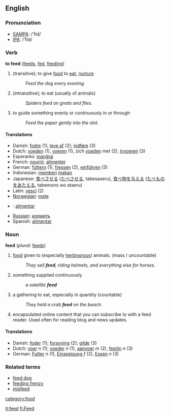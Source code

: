 ==English==

=== Pronunciation ===
*[[w:SAMPA|SAMPA]]: /'fid/
*[[w:IPA|IPA]]: /'fid/

=== Verb ===
'''to feed''' ([[feeds]], [[fed]], [[feeding]])
# (transitive); to give [[food]] to [[eat]], [[nurture]]
#:''Feed the dog every evening.''
# (intransitive); to eat (usually of animals)
#:''Spiders feed on gnats and flies.''
# to guide something evenly or continuously in or through 
#:''Feed the paper gently into the slot.''

==== Translations ====
{{top}}
* Danish: [[fodre]] (1); [[leve af]] (2); [[indføre]] (3)
*Dutch: [[voeden]] (1), [[voeren]] (1), zich [[voeden]] met (2), [[invoeren]] (3)
*Esperanto: [[manĝigi]]
*French: [[nourrir]], [[alimenter]]
*German: [[füttern]] (1), [[fressen]] (2), [[einführen]] (3)
*Indonesian: [[beri|memberi]] [[makan]]
*Japanese: [[食べさせる]] ([[たべさせる]], tabesaseru), [[食べ物]]を[[与える]] ([[たべもの]]を[[あたえる]], tabemono wo ataeru)
*Latin: [[vesci]] (2)
*[[Norwegian]]: [[:no:mate|mate]]
*{{pt}}: [[:pt:alimentar|alimentar]]
*[[Russian]]: [[:ru:кормить|кормить]]
*Spanish: [[alimentar]]
{{bottom}}

=== Noun  ===
'''feed'''  (''plural:'' [[feeds]])
# [[food]] given to (especially [[herbivor]]ous) animals. (mass / uncountable)
#: ''They sell '''feed''', riding helmets, and everything else for horses.''
# something supplied continuously
#: ''a satellite '''feed'''''
# a gathering to eat, especially in quantity (countable)
#: ''They held a crab '''feed''' on the beach.''
# encapsulated online content that you can subscribe to with a feed reader. Used often for reading blog and news updates.

==== Translations ====
* Danish: [[foder]] (1); [[forsyning]] (2); [[gilde]] (3)
*Dutch: [[voer]] ''n'' (1), [[voeder]] ''n'' (1), [[aanvoer]] ''m'' (2), [[festijn]] ''n'' (3)
*German: [[Futter]] ''n'' (1), [[Einspeisung]] ''f'' (2), [[Essen]] ''n'' (3)

=== Related terms ===
*[[feed dog]]
*[[feeding frenzy]]
*[[misfeed]]

[[category:food]]

[[it:feed]]
[[fi:Feed]]
